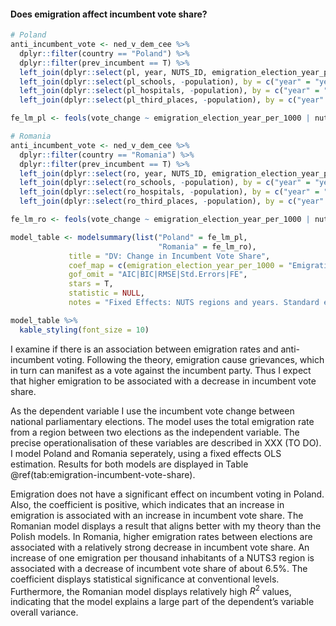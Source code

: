 #### Does emigration affect incumbent vote share?

```r
# Poland
anti_incumbent_vote <- ned_v_dem_cee %>% 
  dplyr::filter(country == "Poland") %>%
  dplyr::filter(prev_incumbent == T) %>%
  left_join(dplyr::select(pl, year, NUTS_ID, emigration_election_year_per_1000), by = c("year" = "year", "nuts2016" = "NUTS_ID")) %>%
  left_join(dplyr::select(pl_schools, -population), by = c("year" = "year", "nuts2016" = "NUTS_ID")) %>%
  left_join(dplyr::select(pl_hospitals, -population), by = c("year" = "year", "nuts2016" = "NUTS_ID")) %>% 
  left_join(dplyr::select(pl_third_places, -population), by = c("year" = "year", "nuts2016" = "NUTS_ID"))

fe_lm_pl <- feols(vote_change ~ emigration_election_year_per_1000 | nuts2016 + year, data = anti_incumbent_vote)

# Romania
anti_incumbent_vote <- ned_v_dem_cee %>% 
  dplyr::filter(country == "Romania") %>%
  dplyr::filter(prev_incumbent == T) %>%
  left_join(dplyr::select(ro, year, NUTS_ID, emigration_election_year_per_1000), by = c("year" = "year", "nuts2016" = "NUTS_ID")) %>%
  left_join(dplyr::select(ro_schools, -population), by = c("year" = "year", "nuts2016" = "NUTS_ID")) %>%
  left_join(dplyr::select(ro_hospitals, -population), by = c("year" = "year", "nuts2016" = "NUTS_ID")) %>% 
  left_join(dplyr::select(ro_third_places, -population), by = c("year" = "year", "nuts2016" = "NUTS_ID"))

fe_lm_ro <- feols(vote_change ~ emigration_election_year_per_1000 | nuts2016 + year, data = anti_incumbent_vote)
```

```r
model_table <- modelsummary(list("Poland" = fe_lm_pl,
                                 "Romania" = fe_lm_ro),
             title = "DV: Change in Incumbent Vote Share",
             coef_map = c(emigration_election_year_per_1000 = "Emigration since last election"),
             gof_omit = "AIC|BIC|RMSE|Std.Errors|FE",
             stars = T,
             statistic = NULL,
             notes = "Fixed Effects: NUTS regions and years. Standard errors are grouped by NUTS region.")

model_table %>%
  kable_styling(font_size = 10)
```

I examine if there is an association between emigration rates and anti-incumbent voting. Following the theory, emigration cause grievances, which in turn can manifest as a vote against the incumbent party. Thus I expect that higher emigration to be associated with a decrease in incumbent vote share.

As the dependent variable I use the incumbent vote change between national parliamentary elections. The model uses the total emigration rate from a region between two elections as the independent variable. The precise operationalisation of these variables are described in XXX (TO DO). I model Poland and Romania seperately, using a fixed effects OLS estimation. Results for both models are displayed in Table \@ref(tab:emigration-incumbent-vote-share).

Emigration does not have a significant effect on incumbent voting in Poland. Also, the coefficient is positive, which indicates that an increase in emigration is associated with an increase in incumbent vote share. The Romanian model displays a result that aligns better with my theory than the Polish models. In Romania, higher emigration rates between elections are associated with a relatively strong decrease in incumbent vote share. An increase of one emigration per thousand inhabitants of a NUTS3 region is associated with a decrease of incumbent vote share of about $6.5\%$. The coefficient displays statistical significance at conventional levels. Furthermore, the Romanian model displays relatively high $R^2$ values, indicating that the model explains a large part of the dependent’s variable overall variance.